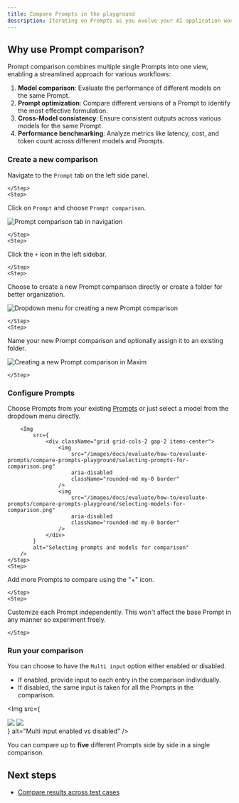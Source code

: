 ```yaml
---
title: Compare Prompts in the playground
description: Iterating on Prompts as you evolve your AI application would need experiments across models, prompt structures, etc. In order to compare versions and make informed decisions about changes, the comparison playground allows a side by side view of results.
---
```



<MaximPlayer url="https://www.youtube.com/embed/ms-0zXuo0ks" />

## Why use Prompt comparison?

Prompt comparison combines multiple single Prompts into one view, enabling a streamlined approach for various workflows:

1. **Model comparison**: Evaluate the performance of different models on the same Prompt.
2. **Prompt optimization**: Compare different versions of a Prompt to identify the most effective formulation.
3. **Cross-Model consistency**: Ensure consistent outputs across various models for the same Prompt.
4. **Performance benchmarking**: Analyze metrics like latency, cost, and token count across different models and Prompts.

### Create a new comparison

<Steps>
    <Step>

Navigate to the `Prompt` tab on the left side panel.

    </Step>
    <Step>

Click on `Prompt` and choose `Prompt comparison`.

![Prompt comparison tab in navigation](/images/docs/evaluate/how-to/evaluate-prompts/compare-prompts-playground/prompt-comparison-tab-navigation.png)

    </Step>
    <Step>

Click the `+` icon in the left sidebar.

    </Step>
    <Step>

Choose to create a new Prompt comparison directly or create a folder for better organization.

![Dropdown menu for creating a new Prompt comparison](/images/docs/evaluate/how-to/evaluate-prompts/compare-prompts-playground/create-prompt-comparison-dropdown.png)

    </Step>
    <Step>

Name your new Prompt comparison and optionally assign it to an existing folder.

![Creating a new Prompt comparison in Maxim](/images/docs/evaluate/how-to/evaluate-prompts/compare-prompts-playground/create-prompt-comparison-dialog.png)

    </Step>

</Steps>

### Configure Prompts

<Steps>
    <Step>

Choose Prompts from your existing [Prompts](/docs/evaluate/how-to/evaluate-prompts/experiment-in-prompt-playground) or just select a model from the dropdown menu directly.

        <Img
            src={
                <div className="grid grid-cols-2 gap-2 items-center">
                    <img
                        src="/images/docs/evaluate/how-to/evaluate-prompts/compare-prompts-playground/selecting-prompts-for-comparison.png"
                        aria-disabled
                        className="rounded-md my-0 border"
                    />
                    <img
                        src="/images/docs/evaluate/how-to/evaluate-prompts/compare-prompts-playground/selecting-models-for-comparison.png"
                        aria-disabled
                        className="rounded-md my-0 border"
                    />
                </div>
            }
            alt="Selecting prompts and models for comparison"
        />
    </Step>
    <Step>

Add more Prompts to compare using the "+" icon.

    </Step>
    <Step>

Customize each Prompt independently. This won't affect the base Prompt in any manner so experiment freely.

    </Step>

</Steps>

### Run your comparison

You can choose to have the `Multi input` option either enabled or disabled.

- If enabled, provide input to each entry in the comparison individually.
- If disabled, the same input is taken for all the Prompts in the comparison.

<Img
	src={
		<div className="flex flex-col gap-2">
			<img
				src="/images/docs/evaluate/how-to/evaluate-prompts/compare-prompts-playground/prompt-comparison-multi-input-enabled.png"
				aria-disabled
				className="rounded-md my-0 border"
			/>
			<img
				src="/images/docs/evaluate/how-to/evaluate-prompts/compare-prompts-playground/prompt-comparison-multi-input-disabled.png"
				aria-disabled
				className="rounded-md my-0 border"
			/>
		</div>
	}
	alt="Multi input enabled vs disabled"
/>

<Callout type="info">

You can compare up to **five** different Prompts side by side in a single comparison.

</Callout>

## Next steps

- [Compare results across test cases](/docs/evaluate/how-to/evaluate-prompts/bulk-comparisons-across-test-cases)







